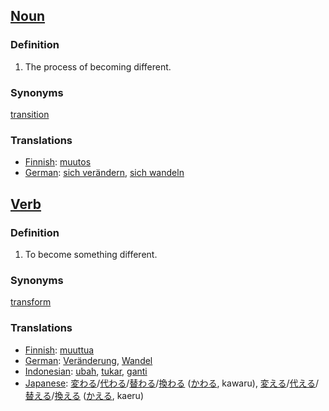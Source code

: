 =='''[[Noun]]'''==

===Definition===
#The process of becoming different.

===Synonyms===
[[transition]]

===Translations===

*[[Finnish]]: [[muutos]]
*[[German]]: [[sich verändern]], [[sich wandeln]]

== '''[[Verb]]''' ==

===Definition===
#To become something different.

===Synonyms===
[[transform]]

=== Translations ===
*[[Finnish]]: [[muuttua]]
*[[German]]: [[Veränderung]], [[Wandel]]
*[[Indonesian]]: [[ubah]], [[tukar]], [[ganti]]
*[[Japanese]]: [[変わる]]/[[代わる]]/[[替わる]]/[[換わる]] ([[かわる]], kawaru), [[変える]]/[[代える]]/[[替える]]/[[換える]] ([[かえる]], kaeru)